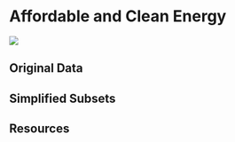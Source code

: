# Affordable and Clean Energy

![](images/icons/E-WEB-Goal-07.png){.sdg-icon}

## Original Data

## Simplified Subsets

## Resources
